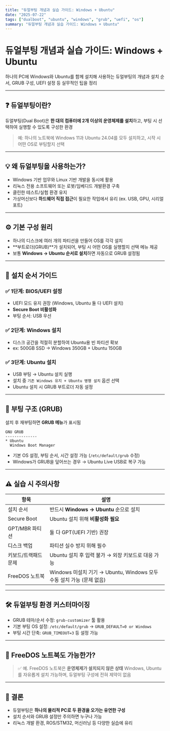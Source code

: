 ```yaml
---
title: "듀얼부팅 개념과 실습 가이드: Windows + Ubuntu"
date: "2025-07-22"
tags: ["dualboot", "ubuntu", "windows", "grub", "uefi", "os"]
summary: "듀얼부팅 개념과 실습 가이드: Windows + Ubuntu"
---
```


# 듀얼부팅 개념과 실습 가이드: Windows + Ubuntu

하나의 PC에 Windows와 Ubuntu를 함께 설치해 사용하는 듀얼부팅의 개념과 설치 순서, GRUB 구성, UEFI 설정 등 실무적인 팁을 정리

---

## ❓ 듀얼부팅이란?

듀얼부팅(Dual Boot)은 **한 대의 컴퓨터에 2개 이상의 운영체제를 설치**하고, 부팅 시 선택하여 실행할 수 있도록 구성한 환경

> 예: 하나의 노트북에 Windows 11과 Ubuntu 24.04를 모두 설치하고, 시작 시 어떤 OS로 부팅할지 선택

---

## 💡 왜 듀얼부팅을 사용하는가?

- Windows 기반 업무와 Linux 기반 개발을 동시에 활용
- 리눅스 전용 소프트웨어 또는 로봇/임베디드 개발환경 구축
- 클린한 테스트/실험 환경 유지
- 가상머신보다 **하드웨어 직접 접근**이 필요한 작업에서 유리 (ex. USB, GPU, 시리얼포트)

---

## ⚙️ 기본 구성 원리

- 하나의 디스크에 여러 개의 파티션을 만들어 OS를 각각 설치
- **부트로더(GRUB)**가 설치되어, 부팅 시 어떤 OS를 실행할지 선택 메뉴 제공
- 보통 **Windows → Ubuntu 순서로 설치**하면 자동으로 GRUB 설정됨

---

## 🧭 설치 순서 가이드

### ✅ 1단계: BIOS/UEFI 설정

- UEFI 모드 유지 권장 (Windows, Ubuntu 둘 다 UEFI 설치)
- **Secure Boot 비활성화**
- 부팅 순서: USB 우선

### ✅ 2단계: Windows 설치

- 디스크 공간을 적절히 분할하여 Ubuntu용 빈 파티션 확보
- ex: 500GB SSD → Windows 350GB + Ubuntu 150GB

### ✅ 3단계: Ubuntu 설치

- USB 부팅 → Ubuntu 설치 실행
- 설치 중 `기존 Windows 유지 + Ubuntu 병행 설치` 옵션 선택
- Ubuntu 설치 시 GRUB 부트로더 자동 설정

---

## 🔄 부팅 구조 (GRUB)

설치 후 재부팅하면 **GRUB 메뉴**가 표시됨

```text
GNU GRUB
--------------
* Ubuntu
  Windows Boot Manager
```

- 기본 OS 설정, 부팅 순서, 시간 설정 가능 (`/etc/default/grub` 수정)
- Windows가 GRUB을 덮어쓰는 경우 → Ubuntu Live USB로 복구 가능

---

## ⚠️ 실습 시 주의사항

| 항목                 | 설명                                                                  |
| -------------------- | --------------------------------------------------------------------- |
| 설치 순서            | 반드시 **Windows → Ubuntu** 순으로 설치                               |
| Secure Boot          | Ubuntu 설치 위해 **비활성화 필요**                                    |
| GPT/MBR 파티션       | 둘 다 GPT(UEFI 기반) 권장                                             |
| 디스크 백업          | 파티션 실수 방지 위해 필수                                            |
| 키보드/트랙패드 문제 | Ubuntu 설치 후 입력 불가 → 외장 키보드로 대응 가능                    |
| FreeDOS 노트북       | Windows 미설치 기기 → Ubuntu, Windows 모두 수동 설치 가능 (문제 없음) |

---

## 🛠️ 듀얼부팅 환경 커스터마이징

- GRUB 테마/순서 수정: `grub-customizer` 툴 활용
- 기본 부팅 OS 설정: `/etc/default/grub` → `GRUB_DEFAULT=0 or Windows`
- 부팅 시간 단축: `GRUB_TIMEOUT=3` 등 설정 가능

---

## 💬 FreeDOS 노트북도 가능한가?

> ✅ 예. FreeDOS 노트북은 **운영체제가 설치되지 않은 상태**
> Windows, Ubuntu를 자유롭게 설치 가능하며, 듀얼부팅 구성에 전혀 제약이 없음

---

## 📝 결론

- 듀얼부팅은 **하나의 물리적 PC로 두 환경을 오가는 유연한 구성**
- 설치 순서와 GRUB 설정만 주의하면 누구나 가능
- 리눅스 개발 환경, ROS/STM32, 머신러닝 등 다양한 실습에 유리
